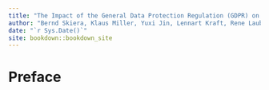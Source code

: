 ```yaml
--- 
title: "The Impact of the General Data Protection Regulation (GDPR) on the Online Advertising Market"
author: "Bernd Skiera, Klaus Miller, Yuxi Jin, Lennart Kraft, Rene Laub, Julia Schmitt"
date: "`r Sys.Date()`"
site: bookdown::bookdown_site
---
```


# Preface


